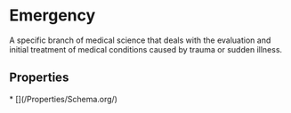 # Emergency

A specific branch of medical science that deals with the evaluation and initial treatment of medical conditions caused by trauma or sudden illness.

## Properties

<Grid>
* [](/Properties/Schema.org/)

</Grid>

